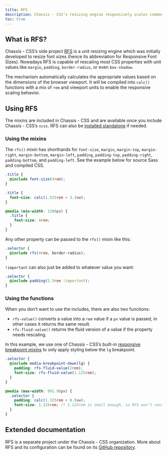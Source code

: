 ```yaml
---
title: RFS
description: Chassis - CSS’s resizing engine responsively scales common CSS properties to better utilize available space across viewports and devices.
toc: true
---
```


## What is RFS?

Chassis - CSS’s side project [RFS](https://github.com/twbs/rfs/tree/[[config:rfs_version]]) is a unit resizing engine which was initially developed to resize font sizes (hence its abbreviation for Responsive Font Sizes). Nowadays RFS is capable of rescaling most CSS properties with unit values like `margin`, `padding`, `border-radius`, or even `box-shadow`.

The mechanism automatically calculates the appropriate values based on the dimensions of the browser viewport. It will be compiled into `calc()` functions with a mix of `rem` and viewport units to enable the responsive scaling behavior.

## Using RFS

The mixins are included in Chassis - CSS and are available once you include Chassis - CSS’s `scss`. RFS can also be [installed standalone](https://github.com/twbs/rfs/tree/[[config:rfs_version]]#installation) if needed.

### Using the mixins

The `rfs()` mixin has shorthands for `font-size`, `margin`, `margin-top`, `margin-right`, `margin-bottom`, `margin-left`, `padding`, `padding-top`, `padding-right`, `padding-bottom`, and `padding-left`. See the example below for source Sass and compiled CSS.

```scss
.title {
  @include font-size(4rem);
}
```

```css
.title {
  font-size: calc(1.525rem + 3.3vw);
}

@media (min-width: 1200px) {
  .title {
    font-size: 4rem;
  }
}
```

Any other property can be passed to the `rfs()` mixin like this:

```scss
.selector {
  @include rfs(4rem, border-radius);
}
```

`!important` can also just be added to whatever value you want:

```scss
.selector {
  @include padding(2.5rem !important);
}
```

### Using the functions

When you don’t want to use the includes, there are also two functions:

- `rfs-value()` converts a value into a `rem` value if a `px` value is passed, in other cases it returns the same result.
- `rfs-fluid-value()` returns the fluid version of a value if the property needs rescaling.

In this example, we use one of Chassis - CSS’s built-in [responsive breakpoint mixins]([[docsref:/layout/breakpoints]]) to only apply styling below the `lg` breakpoint.

```scss
.selector {
  @include media-breakpoint-down(lg) {
    padding: rfs-fluid-value(2rem);
    font-size: rfs-fluid-value(1.125rem);
  }
}
```

```css
@media (max-width: 991.98px) {
  .selector {
    padding: calc(1.325rem + 0.9vw);
    font-size: 1.125rem; /* 1.125rem is small enough, so RFS won’t rescale this */
  }
}
```

## Extended documentation

RFS is a separate project under the Chassis - CSS organization. More about RFS and its configuration can be found on its [GitHub repository](https://github.com/twbs/rfs/tree/[[config:rfs_version]]).

